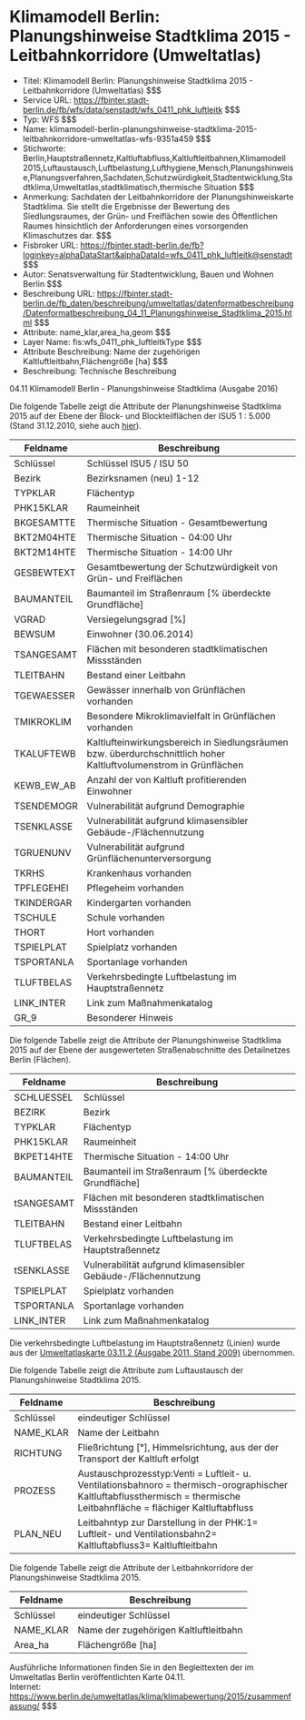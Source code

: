 # Klimamodell Berlin: Planungshinweise Stadtklima 2015 - Leitbahnkorridore (Umweltatlas)
- Titel: Klimamodell Berlin: Planungshinweise Stadtklima 2015 - Leitbahnkorridore (Umweltatlas) $$$
- Service URL: https://fbinter.stadt-berlin.de/fb/wfs/data/senstadt/wfs_0411_phk_luftleitk $$$
- Typ: WFS $$$
- Name: klimamodell-berlin-planungshinweise-stadtklima-2015-leitbahnkorridore-umweltatlas-wfs-9351a459 $$$
- Stichworte: Berlin,Hauptstraßennetz,Kaltluftabfluss,Kaltluftleitbahnen,Klimamodell 2015,Luftaustausch,Luftbelastung,Lufthygiene,Mensch,Planungshinweise,Planungsverfahren,Sachdaten,Schutzwürdigkeit,Stadtentwicklung,Stadtklima,Umweltatlas,stadtklimatisch,thermische Situation $$$
- Anmerkung: Sachdaten der Leitbahnkorridore der Planungshinweiskarte Stadtklima. Sie stellt die Ergebnisse der Bewertung des Siedlungsraumes, der Grün- und Freiflächen sowie des Öffentlichen Raumes hinsichtlich der Anforderungen eines vorsorgenden Klimaschutzes dar. $$$
- Fisbroker URL: https://fbinter.stadt-berlin.de/fb?loginkey=alphaDataStart&alphaDataId=wfs_0411_phk_luftleitk@senstadt $$$
- Autor: Senatsverwaltung für Stadtentwicklung, Bauen und Wohnen Berlin $$$
- Beschreibung URL: https://fbinter.stadt-berlin.de/fb_daten/beschreibung/umweltatlas/datenformatbeschreibung/Datenformatbeschreibung_04_11_Planungshinweise_Stadtklima_2015.html $$$
- Attribute: name_klar,area_ha,geom $$$
- Layer Name: fis:wfs_0411_phk_luftleitkType $$$
- Attribute Beschreibung: Name der zugehörigen Kaltluftleitbahn,Flächengröße [ha] $$$
- Beschreibung: Technische Beschreibung 

04.11 Klimamodell Berlin - Planungshinweise Stadtklima (Ausgabe 2016)

Die folgende Tabelle zeigt die Attribute der Planungshinweise Stadtklima 2015 auf der Ebene der Block- und Blockteilflächen der ISU5 1 : 5.000 (Stand 31.12.2010, siehe auch [hier](Datenformatbeschreibung%5Fklimamodell%5Fplanungshinweise%5Fstadtklima%5F2015%5Fblock%5Fund%5Fblockteilflaechen.pdf)).

| **Feldname** | **Beschreibung**                                                                                                  |
| ------------ | ----------------------------------------------------------------------------------------------------------------- |
| Schlüssel    | Schlüssel ISU5 / ISU 50                                                                                           |
| Bezirk       | Bezirksnamen (neu) 1-12                                                                                           |
| TYPKLAR      | Flächentyp                                                                                                        |
| PHK15KLAR    | Raumeinheit                                                                                                       |
| BKGESAMTTE   | Thermische Situation - Gesamtbewertung                                                                            |
| BKT2M04HTE   | Thermische Situation - 04:00 Uhr                                                                                  |
| BKT2M14HTE   | Thermische Situation - 14:00 Uhr                                                                                  |
| GESBEWTEXT   | Gesamtbewertung der Schutzwürdigkeit von Grün- und Freiflächen                                                    |
| BAUMANTEIL   | Baumanteil im Straßenraum \[% überdeckte Grundfläche\]                                                            |
| VGRAD        | Versiegelungsgrad \[%\]                                                                                           |
| BEWSUM       | Einwohner (30.06.2014)                                                                                            |
| TSANGESAMT   | Flächen mit besonderen stadtklimatischen Missständen                                                              |
| TLEITBAHN    | Bestand einer Leitbahn                                                                                            |
| TGEWAESSER   | Gewässer innerhalb von Grünflächen vorhanden                                                                      |
| TMIKROKLIM   | Besondere Mikroklimavielfalt in Grünflächen vorhanden                                                             |
| TKALUFTEWB   | Kaltlufteinwirkungsbereich in Siedlungsräumen bzw. überdurchschnittlich hoher Kaltluftvolumenstrom in Grünflächen |
| KEWB\_EW\_AB | Anzahl der von Kaltluft profitierenden Einwohner                                                                  |
| TSENDEMOGR   | Vulnerabilität aufgrund Demographie                                                                               |
| TSENKLASSE   | Vulnerabilität aufgrund klimasensibler Gebäude-/Flächennutzung                                                    |
| TGRUENUNV    | Vulnerabilität aufgrund Grünflächenunterversorgung                                                                |
| TKRHS        | Krankenhaus vorhanden                                                                                             |
| TPFLEGEHEI   | Pflegeheim vorhanden                                                                                              |
| TKINDERGAR   | Kindergarten vorhanden                                                                                            |
| TSCHULE      | Schule vorhanden                                                                                                  |
| THORT        | Hort vorhanden                                                                                                    |
| TSPIELPLAT   | Spielplatz vorhanden                                                                                              |
| TSPORTANLA   | Sportanlage vorhanden                                                                                             |
| TLUFTBELAS   | Verkehrsbedingte Luftbelastung im Hauptstraßennetz                                                                |
| LINK\_INTER  | Link zum Maßnahmenkatalog                                                                                         |
| GR\_9        | Besonderer Hinweis                                                                                                |

Die folgende Tabelle zeigt die Attribute der Planungshinweise Stadtklima 2015 auf der Ebene der ausgewerteten Straßenabschnitte des Detailnetzes Berlin (Flächen).

| **Feldname** | **Beschreibung**                                               |
| ------------ | -------------------------------------------------------------- |
| SCHLUESSEL   | Schlüssel                                                      |
| BEZIRK       | Bezirk                                                         |
| TYPKLAR      | Flächentyp                                                     |
| PHK15KLAR    | Raumeinheit                                                    |
| BKPET14HTE   | Thermische Situation - 14:00 Uhr                               |
| BAUMANTEIL   | Baumanteil im Straßenraum \[% überdeckte Grundfläche\]         |
| tSANGESAMT   | Flächen mit besonderen stadtklimatischen Missständen           |
| TLEITBAHN    | Bestand einer Leitbahn                                         |
| TLUFTBELAS   | Verkehrsbedingte Luftbelastung im Hauptstraßennetz             |
| tSENKLASSE   | Vulnerabilität aufgrund klimasensibler Gebäude-/Flächennutzung |
| TSPIELPLAT   | Spielplatz vorhanden                                           |
| TSPORTANLA   | Sportanlage vorhanden                                          |
| LINK\_INTER  | Link zum Maßnahmenkatalog                                      |

Die verkehrsbedingte Luftbelastung im Hauptstraßennetz (Linien) wurde aus der [Umweltatlaskarte 03.11.2 (Ausgabe 2011, Stand 2009)](https://www.berlin.de/umweltatlas/luft/strassenverkehr-emissionen-und-immissionen/2009/karten/artikel.977837.php) übernommen.

Die folgende Tabelle zeigt die Attribute zum Luftaustausch der Planungshinweise Stadtklima 2015.

| **Feldname** | **Beschreibung**                                                                                                                                                         |
| ------------ | ------------------------------------------------------------------------------------------------------------------------------------------------------------------------ |
| Schlüssel    | eindeutiger Schlüssel                                                                                                                                                    |
| NAME\_KLAR   | Name der Leitbahn                                                                                                                                                        |
| RICHTUNG     | Fließrichtung \[°\], Himmelsrichtung, aus der der Transport der Kaltluft erfolgt                                                                                         |
| PROZESS      | Austauschprozesstyp:Venti = Luftleit- u. Ventilationsbahnoro = thermisch-orographischer Kaltluftabflussthermisch = thermische Leitbahnfläche = flächiger Kaltluftabfluss |
| PLAN\_NEU    | Leitbahntyp zur Darstellung in der PHK:1= Luftleit- und Ventilationsbahn2= Kaltluftabfluss3= Kaltluftleitbahn                                                            |

Die folgende Tabelle zeigt die Attribute der Leitbahnkorridore der Planungshinweise Stadtklima 2015.

| **Feldname** | **Beschreibung**                      |
| ------------ | ------------------------------------- |
| Schlüssel    | eindeutiger Schlüssel                 |
| NAME\_KLAR   | Name der zugehörigen Kaltluftleitbahn |
| Area\_ha     | Flächengröße \[ha\]                   |

Ausführliche Informationen finden Sie in den Begleittexten der im Umweltatlas Berlin veröffentlichten Karte 04.11.  
Internet: https://www.berlin.de/umweltatlas/klima/klimabewertung/2015/zusammenfassung/ $$$
